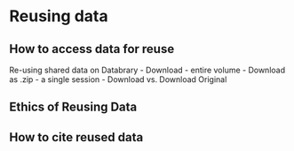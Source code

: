 # Reusing data

## How to access data for reuse

Re-using shared data on Databrary
  - Download
    - entire volume
      - Download as .zip
    - a single session
      - Download vs. Download Original 
 
  
## Ethics of Reusing Data



## How to cite reused data